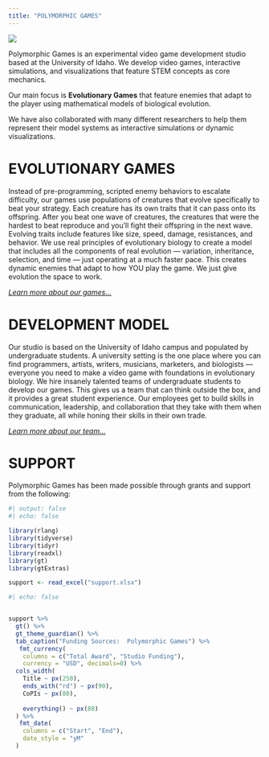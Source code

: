 ```yaml
---
title: "POLYMORPHIC GAMES"
---
```


![](Polymorphic.png)

Polymorphic Games is an experimental video game development studio based at the University of Idaho.  We develop video games, interactive simulations, and visualizations that feature STEM concepts as core mechanics.

Our main focus is **Evolutionary Games** that feature enemies that adapt to the player using mathematical models of biological evolution.  

We have also collaborated with many different researchers to help them represent their model systems as interactive simulations or dynamic visualizations.

# EVOLUTIONARY GAMES

Instead of pre-programming, scripted enemy behaviors to escalate difficulty, our games use populations of creatures that evolve specifically to beat your strategy. Each creature has its own traits that it can pass onto its offspring. After you beat one wave of creatures, the creatures that were the hardest to beat reproduce and you’ll fight their offspring in the next wave. Evolving traits include features like size, speed, damage, resistances, and behavior. We use real principles of evolutionary biology to create a model that includes all the components of real evolution — variation, inheritance, selection, and time — just operating at a much faster pace. This creates dynamic enemies that adapt to how YOU play the game. We just give evolution the space to work.

[*Learn more about our games...*](/Games/index.qmd)

# DEVELOPMENT MODEL

Our studio is based on the University of Idaho campus and populated by undergraduate students. A university setting is the one place where you can find programmers, artists, writers, musicians, marketers, and biologists — everyone you need to make a video game with foundations in evolutionary biology. We hire insanely talented teams of undergraduate students to develop our games. This gives us a team that can think outside the box, and it provides a great student experience. Our employees get to build skills in communication, leadership, and collaboration that they take with them when they graduate, all while honing their skills in their own trade.

[*Learn more about our team...*](/People/index.qmd)

# SUPPORT

Polymorphic Games has been made possible through grants and support from the following:

```r
#| output: false
#| echo: false

library(rlang)
library(tidyverse)
library(tidyr)
library(readxl)
library(gt)
library(gtExtras)

support <- read_excel("support.xlsx")

```

```r
#| echo: false


support %>%
  gt() %>% 
  gt_theme_guardian() %>%
  tab_caption("Funding Sources:  Polymorphic Games") %>%
   fmt_currency(
    columns = c("Total Award", "Studio Funding"),
    currency = "USD", decimals=0) %>%
  cols_width(
    Title ~ px(250),
    ends_with("rd") ~ px(90),
    CoPIs ~ px(80),
    
    everything() ~ px(80)
  ) %>%
   fmt_date(
    columns = c("Start", "End"),
    date_style = "yM"
  )
```

